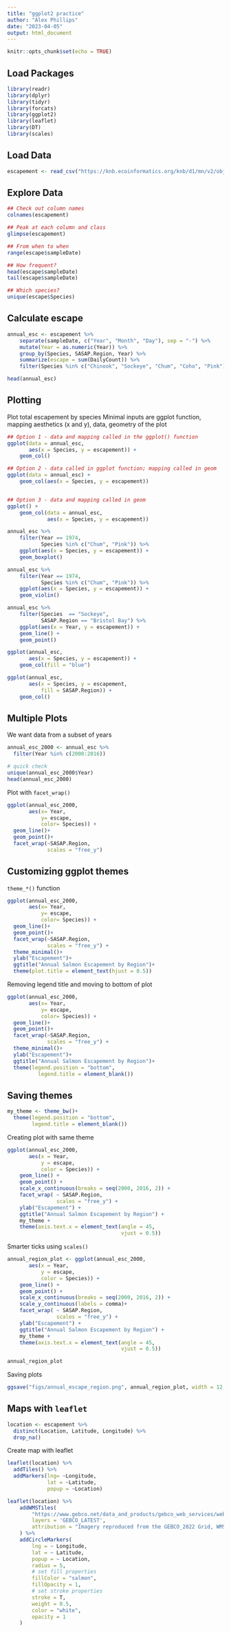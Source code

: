 ```yaml
---
title: "ggplot2 practice"
author: "Alex Phillips"
date: "2023-04-05"
output: html_document
---
```


```r
knitr::opts_chunk$set(echo = TRUE)
```

## Load Packages 

```r
library(readr)
library(dplyr)
library(tidyr)
library(forcats)
library(ggplot2)
library(leaflet)
library(DT)
library(scales)
```

## Load Data

```r
escapement <- read_csv("https://knb.ecoinformatics.org/knb/d1/mn/v2/object/urn%3Auuid%3Af119a05b-bbe7-4aea-93c6-85434dcb1c5e")
```

## Explore Data

```r

## Check out column names
colnames(escapement)

## Peak at each column and class
glimpse(escapement)

## From when to when
range(escape$sampleDate)

## How frequent?
head(escape$sampleDate)
tail(escape$sampleDate)

## Which species?
unique(escape$Species)

```

## Calculate escape

```r
annual_esc <- escapement %>%
    separate(sampleDate, c("Year", "Month", "Day"), sep = "-") %>%
    mutate(Year = as.numeric(Year)) %>%
    group_by(Species, SASAP.Region, Year) %>%
    summarize(escape = sum(DailyCount)) %>%
    filter(Species %in% c("Chinook", "Sockeye", "Chum", "Coho", "Pink"))

head(annual_esc)
```


## Plotting 

Plot total escapement by species 
Minimal inputs are ggplot function, mapping aesthetics (x and y), data, geometry of the plot 

```r

## Option 1 - data and mapping called in the ggplot() function
ggplot(data = annual_esc,
       aes(x = Species, y = escapement)) +
    geom_col()

## Option 2 - data called in ggplot function; mapping called in geom
ggplot(data = annual_esc) +
    geom_col(aes(x = Species, y = escapement))


## Option 3 - data and mapping called in geom
ggplot() +
    geom_col(data = annual_esc,
             aes(x = Species, y = escapement))

```

```r

annual_esc %>%
    filter(Year == 1974,
           Species %in% c("Chum", "Pink")) %>%
    ggplot(aes(x = Species, y = escapement)) +
    geom_boxplot()

annual_esc %>%
    filter(Year == 1974,
           Species %in% c("Chum", "Pink")) %>%
    ggplot(aes(x = Species, y = escapement)) +
    geom_violin()

annual_esc %>%
    filter(Species  == "Sockeye",
           SASAP.Region == "Bristol Bay") %>%
    ggplot(aes(x = Year, y = escapement)) +
    geom_line() +
    geom_point()

```

```r

ggplot(annual_esc,
       aes(x = Species, y = escapement)) +
    geom_col(fill = "blue")

ggplot(annual_esc,
       aes(x = Species, y = escapement,
           fill = SASAP.Region)) +
    geom_col()

```
## Multiple Plots

We want data from a subset of years 

```r

annual_esc_2000 <- annual_esc %>% 
  filter(Year %in% c(2000:2016))

# quick check 
unique(annual_esc_2000$Year)
head(annual_esc_2000)

```
Plot with `facet_wrap()`

```r

ggplot(annual_esc_2000,
       aes(x= Year,
           y= escape,
           color= Species)) +
  geom_line()+
  geom_point()+
  facet_wrap(~SASAP.Region,
             scales = "free_y")

```

## Customizing ggplot themes

`theme_*()` function

```r

ggplot(annual_esc_2000,
       aes(x= Year,
           y= escape,
           color= Species)) +
  geom_line()+
  geom_point()+
  facet_wrap(~SASAP.Region,
             scales = "free_y") + 
  theme_minimal()+
  ylab("Escapement")+
  ggtitle("Annual Salmon Escapement by Region")+
  theme(plot.title = element_text(hjust = 0.5))

```
Removing legend title and moving to bottom of plot 

```r

ggplot(annual_esc_2000,
       aes(x= Year,
           y= escape,
           color= Species)) +
  geom_line()+
  geom_point()+
  facet_wrap(~SASAP.Region,
             scales = "free_y") + 
  theme_minimal()+
  ylab("Escapement")+
  ggtitle("Annual Salmon Escapement by Region")+
  theme(legend.position = "bottom",
          legend.title = element_blank())


```

## Saving themes 

```r

my_theme <- theme_bw()+
  theme(legend.position = "bottom",
        legend.title = element_blank())

```

Creating plot with same theme
 
```r

ggplot(annual_esc_2000,
       aes(x = Year,
           y = escape,
           color = Species)) +
    geom_line() +
    geom_point() +
    scale_x_continuous(breaks = seq(2000, 2016, 2)) +
    facet_wrap( ~ SASAP.Region,
                scales = "free_y") +
    ylab("Escapement") +
    ggtitle("Annual Salmon Escapement by Region") +
    my_theme +
    theme(axis.text.x = element_text(angle = 45,
                                     vjust = 0.5))

```
Smarter ticks using `scales()` 

```r

annual_region_plot <- ggplot(annual_esc_2000,
       aes(x = Year,
           y = escape,
           color = Species)) +
    geom_line() +
    geom_point() +
    scale_x_continuous(breaks = seq(2000, 2016, 2)) +
    scale_y_continuous(labels = comma)+
    facet_wrap( ~ SASAP.Region,
                scales = "free_y") +
    ylab("Escapement") +
    ggtitle("Annual Salmon Escapement by Region") +
    my_theme +
    theme(axis.text.x = element_text(angle = 45,
                                     vjust = 0.5))

annual_region_plot

```

Saving plots

```r

ggsave("figs/annual_escape_region.png", annual_region_plot, width = 12, height = 8, units = "in")

```

## Maps with `leaflet`  

```r

location <- escapement %>% 
  distinct(Location, Latitude, Longitude) %>% 
  drop_na()

```

Create map with leaflet 
```r

leaflet(location) %>% 
  addTiles() %>% 
  addMarkers(lng= ~Longitude, 
             lat = ~Latitude,
             popup = ~Location)

```

```r

leaflet(location) %>%
    addWMSTiles(
        "https://www.gebco.net/data_and_products/gebco_web_services/web_map_service/mapserv?request=getmap&service=wms&BBOX=-90,-180,90,360&crs=EPSG:4326&format=image/jpeg&layers=gebco_latest&width=1200&height=600&version=1.3.0",
        layers = 'GEBCO_LATEST',
        attribution = "Imagery reproduced from the GEBCO_2022 Grid, WMS 1.3.0 GetMap, www.gebco.net"
    ) %>%
    addCircleMarkers(
        lng = ~ Longitude,
        lat = ~ Latitude,
        popup = ~ Location,
        radius = 5,
        # set fill properties
        fillColor = "salmon",
        fillOpacity = 1,
        # set stroke properties
        stroke = T,
        weight = 0.5,
        color = "white",
        opacity = 1
    )

```


